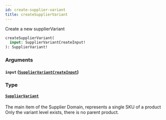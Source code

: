 ```yaml
---
id: create-supplier-variant
title: createSupplierVariant
---
```



Create a new supplierVariant


```graphql
createSupplierVariant(
  input: SupplierVariantCreateInput!
): SupplierVariant!

```


### Arguments

#### `input` ([`SupplierVariantCreateInput`](/developers/supplier-apis/supply-api/graphql/reference/inputs/supplier-variant-create-input))




### Type

#### [`SupplierVariant`](/developers/supplier-apis/supply-api/graphql/reference/objects/supplier-variant) 

The main item of the Supplier Domain, represents a single SKU of a product
Only the variant level exists, there is no parent product.




